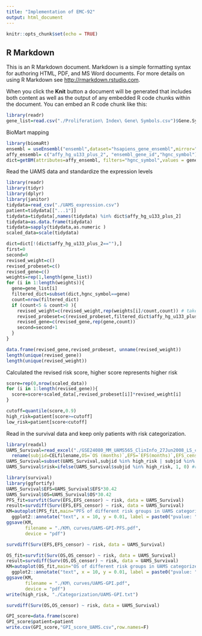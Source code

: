 ```yaml
---
title: "Implementation of EMC-92"
output: html_document
---
```


```r
knitr::opts_chunk$set(echo = TRUE)
```

## R Markdown

This is an R Markdown document. Markdown is a simple formatting syntax for authoring HTML, PDF, and MS Word documents. For more details on using R Markdown see <http://rmarkdown.rstudio.com>.

When you click the **Knit** button a document will be generated that includes both content as well as the output of any embedded R code chunks within the document. You can embed an R code chunk like this:


```r
library(readr)
gene_list=read.csv("./Proliferation\ Index\ Gene\ Symbols.csv")$Gene.Symbol
```

BioMart mapping
```r
library(biomaRt) 
ensembl = useEnsembl("ensembl",dataset="hsapiens_gene_ensembl",mirror="www") 
affy_ensembl= c("affy_hg_u133_plus_2", "ensembl_gene_id","hgnc_symbol")
dict=getBM(attributes=affy_ensembl, filters="hgnc_symbol",values = gene_list, mart = ensembl)
```

Read the UAMS data and standardize the expression levels
```r
library(readr)
library(tidyr)
library(dplyr)
library(janitor)
tidydata=read_csv("./UAMS_expression.csv")
patient=tidydata[["...1"]]
tidydata=tidydata[,names(tidydata) %in% dict$affy_hg_u133_plus_2]
tidydata=as.data.frame(tidydata)
tidydata=sapply(tidydata,as.numeric )
scaled_data=scale(tidydata)
```

```r
dict=dict[!(dict$affy_hg_u133_plus_2==""),]
first=0
second=0
revised_weight=c()
revised_probeset=c()
revised_gene=c()
weights=rep(1,length(gene_list))
for (i in 1:length(weights)){
  gene=gene_list[i]
  filtered_dict=subset(dict,hgnc_symbol==gene)
  count=nrow(filtered_dict)
  if (count<5 & count>0 ){
    revised_weight=c(revised_weight,rep(weights[i]/count,count)) # take the average of multiple probeset genes mapping to the same probe set
    revised_probeset=c(revised_probeset,filtered_dict$affy_hg_u133_plus_2)
    revised_gene=c(revised_gene,rep(gene,count))
    second=second+1
  }
}
```

```r
data.frame(revised_gene,revised_probeset, unname(revised_weight))
length(unique(revised_gene))
length(unique(revised_weight))
```

Calculated the revised risk score, higher score represents higher risk
```r
score=rep(0,nrow(scaled_data))
for (i in 1:length(revised_gene)){
  score=score+scaled_data[,revised_probeset[i]]*revised_weight[i]
}
```

```r
cutoff=quantile(score,0.9)
high_risk=patient[score>=cutoff]
low_risk=patient[score<cutoff]
```

Read in the survival data and keep only patients with risk categorization.
```r
library(readxl)
UAMS_Survival=read_excel("./GSE24080_MM_UAMS565_ClinInfo_27Jun2008_LS_clean.xls")%>%
  rename(subjid=CELfilename,OS=`OS (months)`,EFS=`EFS(months)`,EFS_censor=`EFS-censor`,OS_censor=`OS-censor`)
UAMS_Survival=subset(UAMS_Survival,subjid %in% high_risk | subjid %in% low_risk)
UAMS_Survival$risk=ifelse(UAMS_Survival$subjid %in% high_risk, 1, 0) #risk=1 represents high risk
```

```r
library(survival)
library(ggfortify)
UAMS_Survival$EFS=UAMS_Survival$EFS*30.42
UAMS_Survival$OS=UAMS_Survival$OS*30.42
PFS_fit=survfit(Surv(EFS,EFS_censor) ~ risk, data = UAMS_Survival)
result=survdiff(Surv(EFS,EFS_censor) ~ risk, data = UAMS_Survival)
KM=autoplot(PFS_fit,main="PFS of different risk groups in UAMS categorized by GPI")+
  ggplot2::annotate("text", x = 10, y = 0.01, label = paste0("pvalue: ", sprintf("%.2e", result$pvalue)) , size = 3, hjust = 0)
ggsave(KM, 
       filename = "./KM\ curves/UAMS-GPI-PFS.pdf",
       device = "pdf")
```
```r
survdiff(Surv(EFS,EFS_censor) ~ risk, data = UAMS_Survival)
```

```r
OS_fit=survfit(Surv(OS,OS_censor) ~ risk, data = UAMS_Survival)
result=survdiff(Surv(OS,OS_censor) ~ risk, data = UAMS_Survival)
KM=autoplot(OS_fit,main="OS of different risk groups in UAMS categorized by GPI",xlim=c(0,3000))+
  ggplot2::annotate("text", x = 10, y = 0.01, label = paste0("pvalue: ", sprintf("%.2e", result$pvalue)) , size = 3, hjust = 0)
ggsave(KM, 
       filename = "./KM\ curves/UAMS-GPI.pdf",
       device = "pdf")
write(high_risk, "./Categorization/UAMS-GPI.txt")
```
```r
survdiff(Surv(OS,OS_censor) ~ risk, data = UAMS_Survival)
```

```r
GPI_score=data.frame(score)
GPI_score$patient=patient
write.csv(GPI_score,"GPI_score_UAMS.csv",row.names=F)
```